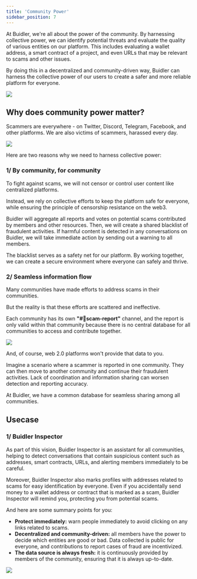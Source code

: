 ```yaml
---
title: 'Community Power'
sidebar_position: 7
---
```


At Buidler, we're all about the power of the community. By harnessing collective power, we can identify potential threats and evaluate the quality of various entities on our platform. This includes evaluating a wallet address, a smart contract of a project, and even URLs that may be relevant to scams and other issues.

By doing this in a decentralized and community-driven way, Buidler can harness the collective power of our users to create a safer and more reliable platform for everyone.

<div class="mobile-screenshot">

![](../../static/img/general/community-power/community-power-intro.png)

</div>

## Why does community power matter?

Scammers are everywhere - on Twitter, Discord, Telegram, Facebook, and other platforms. 
We are also victims of scammers, harassed every day.

<div class="desktop-screenshot-large">

![](../../static/img/general/community-power/community-power-scams.png)

</div>


Here are two reasons why we need to harness collective power:

### 1/ By community, for community
To fight against scams, we will not censor or control user content like centralized platforms.

Instead, we rely on collective efforts to keep the platform safe for everyone, while ensuring the principle of censorship resistance on the web3.

Buidler will aggregate all reports and votes on potential scams contributed by members and other resources. Then, we will create a shared blacklist of fraudulent activities. If harmful content is detected in any conversations on Buidler, we will take immediate action by sending out a warning to all members.

The blacklist serves as a safety net for our platform. By working together, we can create a secure environment where everyone can safely and thrive.

### 2/ Seamless information flow

Many communities have made efforts to address scams in their communities.

But the reality is that these efforts are scattered and ineffective. 

Each community has its own **"#🚨scam-report"** channel, and the report is only valid within that community because there is no central database for all communities to access and contribute together. 

<div class="desktop-screenshot-large">

![](../../static/img/general/community-power/community-power-report.png)

</div>

And, of course, web 2.0 platforms won't provide that data to you.

Imagine a scenario where a scammer is reported in one community. They can then move to another community and continue their fraudulent activities. Lack of coordination and information sharing can worsen detection and reporting accuracy.

At Buidler, we have a common database for seamless sharing among all communities.

## Usecase
### 1/ Buidler Inspector

As part of this vision, Buidler Inspector is an assistant for all communities, helping to detect conversations that contain suspicious content such as addresses, smart contracts, URLs, and alerting members immediately to be careful.

Moreover, Buidler Inspector also marks profiles with addresses related to scams for easy identification by everyone. Even if you accidentally send money to a wallet address or contract that is marked as a scam, Buidler Inspector will remind you, protecting you from potential scams.

And here are some summary points for you:

- **Protect immediately:** warn people immediately to avoid clicking on any links related to scams.
- **Decentralized and community-driven:** all members have the power to decide which entities are good or bad. Data collected is public for everyone, and contributions to report cases of fraud are incentivized.
- **The data source is always fresh:** it is continuously provided by members of the community, ensuring that it is always up-to-date.

![](../../static/img/general/community-power/community-power-buidler-inspector.gif)
